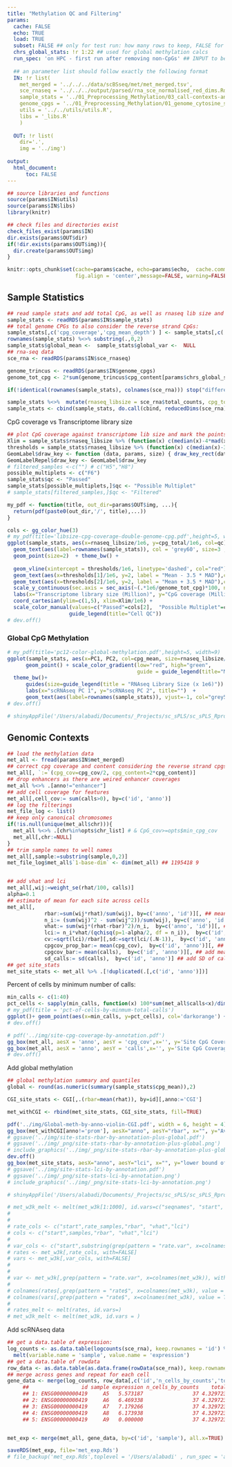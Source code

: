```yaml
---
title: "Methylation QC and Filtering"
params:
  cache: FALSE
  echo: TRUE
  load: TRUE
  subset: FALSE ## only for test run: how many rows to keep, FALSE for full run
  chrs_global_stats: !r 1:22 ## used for global methylation calcs
  run_spec: 'on HPC - first run after removing non-CpGs' ## INPUT to be stored ine log file for the run
  
  ## an parameter list should follow exactly the following format
  IN: !r list(
    met_merged = '../../../data/scBSseq/met/met_merged.tsv',
    sce_rnaseq = '../../../output/parsed/rna_sce_normalised_red_dims.Rds',
    sample_stats = '../01_Preprocessing_Methylation/03_call-contexts-and-sample-stats/all_sample_stats.Rds',
    genome_cpgs = '../01_Preprocessing_Methylation/01_genome_cytosine_stats/genome_c_stats.Rds',
    utils = '../../utils/utils.R',
    libs = '_libs.R'
    )
    
  OUT: !r list(
    dir='.',
    img = '../img')
  
output:
  html_document:
      toc: FALSE
---
```


```r
## source libraries and functions
source(params$IN$utils)
source(params$IN$libs)
library(knitr)
```

```r
## check files and directories exist
check_files_exist(params$IN)
dir.exists(params$OUT$dir)
if(!dir.exists(params$OUT$img)){
  dir.create(params$OUT$img)
}
```


```r
knitr::opts_chunk$set(cache=params$cache, echo=params$echo,  cache.comment=FALSE,
                      fig.align = 'center',message=FALSE, warning=FALSE, results='hide')
```

## Sample Statistics

```r
## read sample stats and add total CpG, as well as rnaseq lib size and reduced dimensions to it
sample_stats <- readRDS(params$IN$sample_stats)
## total genome CPGs to also consider the reverse strand CpGs:
sample_stats[,c('cpg_coverage','cpg_mean_depth') ] <- sample_stats[,c('cpg_coverage','cpg_mean_depth') ]/2
rownames(sample_stats) %<>% substring(.,0,2)
sample_stats$global_mean <-  sample_stats$global_var <-  NULL
## rna-seq data
sce_rna <- readRDS(params$IN$sce_rnaseq)

genome_trincus <- readRDS(params$IN$genome_cpgs)
genome_tot_cpg <- 2*sum(genome_trincus$cpg_content[params$chrs_global_stats])

if(!identical(rownames(sample_stats), colnames(sce_rna))) stop("different sample names in sample_stats and sce_rna")

sample_stats %<>%  mutate(rnaseq_libsize = sce_rna$total_counts, cpg_total = cpg_coverage*genome_tot_cpg)
sample_stats <- cbind(sample_stats, do.call(cbind, reducedDims(sce_rna)))
```

CpG coverage vs Transcriptome library size

```r
## plot CpG coverage against transcriptome lib size and mark the points 3.5 MAD away
Xlim = sample_stats$rnaseq_libsize %>% (function(x) c(median(x)-4*mad(x), median(x)+4*mad(x)))
thresholds = sample_stats$rnaseq_libsize %>% (function(x) c(median(x)-3.5*mad(x), median(x)+3.5*mad(x)))
GeomLabel$draw_key <- function (data, params, size) { draw_key_rect(data) }
GeomLabelRepel$draw_key <- GeomLabel$draw_key
# filtered_samples <-c("") # c("H5","H8")
possible_multiplets <- c("F6")
sample_stats$qc <- "Passed"
sample_stats[possible_multiplets,]$qc <- "Possible Multiplet"
# sample_stats[filtered_samples,]$qc <- "Filtered"
```

```r
my_pdf <- function(title, out_dir=params$OUT$img, ...){
  return(pdf(paste0(out_dir,'/', title),...))
}
```


```r
cols <- gg_color_hue(3)
# my_pdf(title='libsize-cpg-coverage-double-genome-cpg.pdf',height=5, width=9)
ggplot(sample_stats, aes(x=rnaseq_libsize/1e6, y=cpg_total/1e6, col=qc))+
  geom_text(aes(label=rownames(sample_stats)), col = 'grey60', size=3 , hjust=-0.4, vjust=-0.5, show.legend = FALSE) + 
  geom_point(size=2)  + theme_bw() + 
  
  geom_vline(xintercept = thresholds/1e6, linetype='dashed', col="red")+ 
  geom_text(aes(x=thresholds[1]/1e6, y=2, label = "Mean - 3.5 * MAD"),col= cols[3],size=4, angle=90, vjust=2, hjust=0) +
  geom_text(aes(x=thresholds[2]/1e6, y=2, label = "Mean + 3.5 * MAD"),col= cols[3], size=4, angle=90, vjust=2, hjust=0) +
  scale_y_continuous(sec.axis = sec_axis(~(.*1e6/genome_tot_cpg)*100, name = "CpG Coverage (%)")) +
  labs(x="Transcriptome library size (Million)", y="CpG coverage (Million)", title = "BSseq CpG coverage vs RNAseq library size for all cells")+ 
  coord_cartesian(ylim=c(1,5), xlim=Xlim/1e6) +
  scale_color_manual(values=c("Passed"=cols[2],  "Possible Multiplet"=cols[1]),
                    guide_legend(title="Cell QC"))
# dev.off()
```


### Global CpG Methylation

```r
# my_pdf(title='pc12-color-global-methylation.pdf',height=5, width=9)
ggplot(sample_stats, aes(x=PC1, PC2, col=cpg_mean, size=rnaseq_libsize/1e6)) + 
      geom_point() + scale_color_gradient(low="red", high="green",
                                          guide = guide_legend(title="Mean CpG Methylation (%)")) +
  theme_bw()+
      guides(size=guide_legend(title = "RNAseq Library Size (x 1e6)")) +
      labs(x="scRNAseq PC 1", y="scRNAseq PC 2", title="")  +
      geom_text(aes(label=rownames(sample_stats)), vjust=-1, col="grey50", hjust=1, size=3, show.legend = FALSE)
# dev.off()
```

```r
# shinyAppFile('/Users/alabadi/Documents/_Projects/sc_sPLS/sc_sPLS_Rproj/02_Methylation/02_QC_Methylation/shiny_sample_stats.R')
```

## Genomic Contexts

```r
## load the methylation data
met_all <- fread(params$IN$met_merged)
## correct cpg coverage and content considering the reverse strand cpgs as well
met_all[, `:=`(cpg_cov=cpg_cov/2, cpg_content=2*cpg_content)]
## drop enhancers as there are weired enhancer coverages
met_all %<>% .[anno!="enhancer"]
## add cell coverage for features
met_all[,cell_cov:= sum(calls>0), by=c('id', 'anno')]
## log the filterings
met_file_log <- list()
## keep only canonical chromosomes
if(!is.null(unique(met_all$chr))){
  met_all %<>% .[chr%in%opts$chr_list] # & CpG_cov>=opts$min_cpg_cov
  met_all[,chr:=NULL]
}
## trim sample names to well names
met_all[,sample:=substring(sample,0,2)]
met_file_log$met_all$`1-base-dim` <- dim(met_all) ## 1195418 9


## add vhat and lci
met_all[,wij:=weight_se(rhat/100, calls)]
alpha=0.1
## estimate of mean for each site across cells
met_all[,
            rbar:=sum(wij*rhat)/sum(wij), by=c('anno', 'id')][, ## mean methylation across cells
            n_i:= (sum(wij)^2 - sum(wij^2))/sum(wij), by=c('anno', 'id')][, ## sum of sample weights at region i for call cells
            vhat:= sum(wij*(rhat-rbar)^2)/n_i,  by=c('anno', 'id')][, ## site variance across cells
            lci:= n_i*vhat/(qchisq(p=1-alpha/2, df = n_i)),  by=c('id', 'anno')][, ## lower bound of CI
            cv:=sqrt(lci)/rbar][,sd:=sqrt(lci/(.N-1)),  by=c('id', 'anno')][, ## coefficient of variation
            cpgcov_prop_bar:= mean(cpg_cov),  by=c('id', 'anno')][, ## add mean CpG coverage for each feature for filtering - proportion
            cpgcov_bar:= mean(calls),  by=c('id', 'anno')][, ## add mean CpG coverage for each feature for filtering - number
            sd_calls:= sd(calls),  by=c('id', 'anno')] ## add SD of calls to see if it correlates with lci
## get site_stats
met_site_stats <- met_all %>% .[!duplicated(.[,c('id', 'anno')])]
```


Percent of cells by minimum number of calls:

```r
min_calls <- c(1:40)
pct_cells <- sapply(min_calls, function(x) 100*sum(met_all$calls<x)/dim(met_all)[1])
# my_pdf(title = 'pct-of-cells-by-minmum-total-calls')
ggplot()+ geom_point(aes(x=min_calls, y=pct_cells), col='darkorange') + theme_bw() + labs(x='minimum calls', y='% of cells by minimum calls')
# dev.off()
```


```r
# pdf('../img/site-cpg-coverage-by-annotation.pdf')
gg_box(met_all, aesX = 'anno', aesY = 'cpg_cov',x='', y='Site CpG Coverage (/Total)', title='' )
gg_box(met_all, aesX = 'anno', aesY = 'calls',x='', y='Site CpG Coverage (log scale)', title='' ) + scale_y_log10()
# dev.off()
```

Add global methylation

```r
## global methylation summary and quantiles
global <- round(as.numeric(summary(sample_stats$cpg_mean)),2)
```
```r
CGI_site_stats <- CGI[,.(rbar=mean(rhat)), by=id][,anno:='CGI']

met_withCGI <- rbind(met_site_stats, CGI_site_stats, fill=TRUE)
```

```r
pdf('../img/Global-meth-by-anno-violin-CGI.pdf', width = 6, height = 4)
gg_box(met_withCGI[anno!='prom'], aesX="anno", aesY="rbar", x="", y="Average site methylation rate by annotation across all cells (%)", global=global)
# ggsave('../img/site-stats-rbar-by-annotation-plus-global.pdf')
# ggsave('../img/_png/site-stats-rbar-by-annotation-plus-global.png')
# include_graphics('../img/_png/site-stats-rbar-by-annotation-plus-global.png')
dev.off()
gg_box(met_site_stats, aesX="anno", aesY="lci", x="", y="lower bound of variance methylation rate by annotation across all cells")
# ggsave('../img/site-stats-lci-by-annotation.pdf')
# ggsave('../img/_png/site-stats-lci-by-annotation.png')
# include_graphics('../img/_png/site-stats-lci-by-annotation.png')
```


<!-- Does variance correlate with total calls or call uncertainty? -->

<!-- ```{r} -->
<!-- ggplot(as.data.frame(met_site_stats[anno=='prom_cgi'])) + geom_point(aes(x=vhat, y=sd_calls, col=rbar)) + -->
<!--   theme_bw() + labs(x='cell to cell variance in methylation', y='mean proportion of cpg sites covered', title='Promoter CGI') -->
<!-- ``` -->


```r
# shinyAppFile('/Users/alabadi/Documents/_Projects/sc_sPLS/sc_sPLS_Rproj/02_Methylation/02_QC_Methylation/shiny_sample_stats.R')
```


```r
# met_w3k_melt <- melt(met_w3k[1:1000], id.vars=c("seqnames", "start", "rbar", "vhat", "lci"), measure.vars =grep(pattern = "rate$", x=colnames(met_w3k), value = TRUE))
# 
# 
# rate_cols <- c("start",rate_samples,"rbar", "vhat","lci")
# cols <- c("start",samples,"rbar", "vhat","lci")
# 
# var_cols <- c("start",substring(grep(pattern = "rate.var", x=colnames(met_w3k[1:2]), value = TRUE),0,2),"rbar", "vhat","lci")
# rates <- met_w3k[,rate_cols, with=FALSE]
# vars <- met_w3k[,var_cols, with=FALSE]
# 
# 
# var <- met_w3k[,grep(pattern = "rate.var", x=colnames(met_w3k)), with=FALSE]
# 
# colnames(rates[,grep(pattern = "rate$", x=colnames(met_w3k), value = TRUE), with=F]) %<>% substr(.,0,2)
# colnames(vars[,grep(pattern = "rate$", x=colnames(met_w3k), value = TRUE), with=F]) %<>% substr(.,0,2)
# 
# rates_melt <- melt(rates, id.vars=)
# met_w3k_melt <- melt(met_w3k, id.vars = )
```




<!-- CHG Methylation -->

<!-- ```{r} -->
<!-- ggplot2::theme_set(theme_bw()) -->
<!-- ggplot(sample_stats, aes(mean_chg_met)) + geom_histogram(bins = 5, fill="darkblue") + labs(x="mean CHG methylation rate") -->
<!-- sample_stats$mean_chg_met %>% mean() -->
<!-- sample_stats$mean_chg_met %>% sd() -->
<!-- ``` -->

<!-- CHH Methylation -->

<!-- ```{r} -->
<!-- ggplot2::theme_set(theme_bw()) -->
<!-- ggplot(sample_stats, aes(mean_chh_met)) + geom_histogram(bins = 5, fill="darkblue") + labs(x="mean CHH methylation rate") -->
<!-- sample_stats$mean_chh_met %>% mean() -->
<!-- sample_stats$mean_chh_met %>% sd() -->
<!-- ``` -->


<!-- CpG coverage of sites: -->

<!-- ```{r} -->
<!-- ggplot(as.data.frame(met_site_stats), aes(x=cpgcov_prop_bar, fill=anno)) +   scale_fill_manual(values = df_anno$color, label=df_anno$context, guide_legend(title="Context")) + -->
<!--   geom_histogram(bins=30, show.legend = !FALSE) + facet_wrap(~anno) + labs(x="CpG coverage in region", y="Frequency") + theme_bw() -->
<!-- # ggsave('../img/cpg-cov-contexts-frequency.pdf') -->
<!-- ``` -->


Add scRNAseq data

```r
## get a data.table of expression:
log_counts <- as.data.table(logcounts(sce_rna), keep.rownames = 'id') %>% 
  melt(variable.name = 'sample', value.name = 'expression')
## get a data.table of rowdata
row_data <- as.data.table(as.data.frame(rowData(sce_rna)), keep.rownames = 'id')
## merge across genes and repeat for each cell
gene_data <- merge(log_counts, row_data[,c('id','n_cells_by_counts','total','bio','FDR')], by = 'id', all.x=TRUE)
     ##                 id sample expression n_cells_by_counts    total       bio       FDR
     ## 1: ENSG00000000419     A5   5.573187                37 4.329723  1.494005 0.4000105
     ## 2: ENSG00000000419     A6   6.469338                37 4.329723  1.494005 0.4000105
     ## 3: ENSG00000000419     A7   7.179266                37 4.329723  1.494005 0.4000105
     ## 4: ENSG00000000419     A8   6.173938                37 4.329723  1.494005 0.4000105
     ## 5: ENSG00000000419     A9   0.000000                37 4.329723  1.494005 0.4000105


met_exp <- merge(met_all, gene_data, by=c('id', 'sample'), all.x=TRUE)

saveRDS(met_exp, file='met_exp.Rds')
# file_backup('met_exp.Rds',toplevel = '/Users/alabadi' , run_spec = 'added mean cpg coverage of sites and modified lci based on correct n_i')
```




